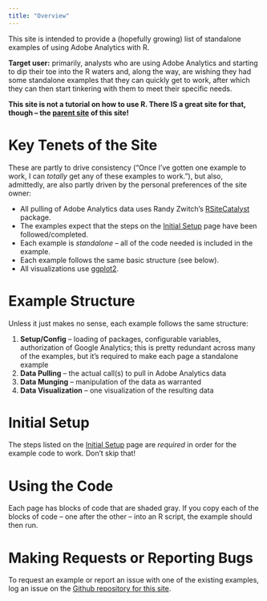 ```yaml
---
title: "Overview"
---
```


This site is intended to provide a (hopefully growing) list of standalone examples of using Adobe Analytics with R. 

**Target user:** primarily, analysts who are using Adobe Analytics and starting to dip their toe into the R waters and, along the way, are wishing they had some standalone examples that they can quickly get to work, after which they can then start tinkering with them to meet their specific needs.

**This site is not a tutorial on how to use R. There IS a great site for that, though -- the [parent site](http://dartistics.com) of this site!**

# Key Tenets of the Site
These are partly to drive consistency ("Once I've gotten one example to work, I can _totally_ get any of these examples to work."), but also, admittedly, are also partly driven by the personal preferences of the site owner:

* All pulling of Adobe Analytics data uses Randy Zwitch's [RSiteCatalyst](http://randyzwitch.com/RSiteCatalyst/) package.
* The examples expect that the steps on the [Initial Setup](setup.html) page have been followed/completed.
* Each example is _standalone_ -- all of the code needed is included in the example.
* Each example follows the same basic structure (see below).
* All visualizations use [ggplot2](http://ggplot2.tidyverse.org/reference/).

# Example Structure
Unless it just makes no sense, each example follows the same structure:

1. **Setup/Config** -- loading of packages, configurable variables, authorization of Google Analytics; this is pretty redundant across many of the examples, but it's required to make each page a standalone example
2. **Data Pulling** -- the actual call(s) to pull in Adobe Analytics data
3. **Data Munging** -- manipulation of the data as warranted
4. **Data Visualization** -- one visualization of the resulting data

# Initial Setup
The steps listed on the [Initial Setup](setup.html) page are *required* in order for the example code to work. Don't skip that!

# Using the Code
Each page has blocks of code that are shaded gray. If you copy each of the blocks of code -- one after the other -- into an R script, the example should then run.

# Making Requests or Reporting Bugs
To request an example or report an issue with one of the existing examples, log an issue on the [Github repository for this site](https://github.com/gilliganondata/dartistics-adobeanalytics/issues).
